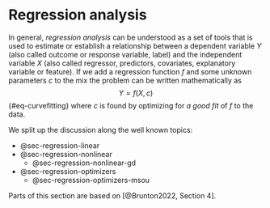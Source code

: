 # Regression analysis {.unnumbered}

In general, _regression analysis_ can be understood as a set of tools that is used to estimate or establish a relationship between a dependent variable $Y$ (also called outcome or response variable, label) and the independent variable $X$ (also called regressor, predictors, covariates, explanatory variable or feature).
If we add a regression function $f$ and some unknown parameters $c$ to the mix the problem can be written mathematically as
$$
Y = f(X, c)
$$ {#eq-curvefitting}
where $c$ is found by optimizing for _a good fit_ of $f$ to the data.

We split up the discussion along the well known topics:

- @sec-regression-linear
- @sec-regression-nonlinear
   - @sec-regression-nonlinear-gd
- @sec-regression-optimizers
   - @sec-regression-optimizers-msou

Parts of this section are based on [@Brunton2022, Section 4].
